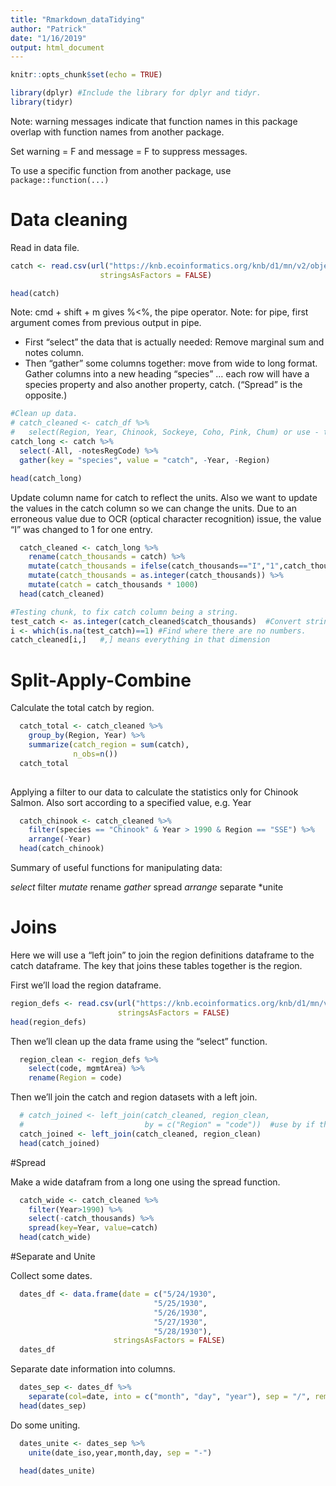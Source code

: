 ```yaml
---
title: "Rmarkdown_dataTidying"
author: "Patrick"
date: "1/16/2019"
output: html_document
---
```


```r
knitr::opts_chunk$set(echo = TRUE)
```

```r
library(dplyr) #Include the library for dplyr and tidyr.
library(tidyr)

```
Note: warning messages indicate that function names in this package overlap with function names from another package.  

Set warning = F and message = F to suppress messages.

To use a specific function from another package, use  `package::function(...)`

# Data cleaning

Read in data file.

```r

catch <- read.csv(url("https://knb.ecoinformatics.org/knb/d1/mn/v2/object/df35b.302.1", method = "libcurl"),
                    stringsAsFactors = FALSE)

head(catch)
```

Note: cmd + shift + m gives %<%, the pipe operator.
Note: for pipe, first argument comes from previous output in pipe.

* First "select" the data that is actually needed: Remove marginal sum and notes column.
* Then "gather" some columns together: move from wide to long format.  
Gather columns into a new heading "species" ... each row will have a species property and also another property, catch.  ("Spread" is the opposite.)

```r

#Clean up data.
# catch_cleaned <- catch_df %>% 
#   select(Region, Year, Chinook, Sockeye, Coho, Pink, Chum) or use - to remove columns.
catch_long <- catch %>% 
  select(-All, -notesRegCode) %>% 
  gather(key = "species", value = "catch", -Year, -Region)

head(catch_long)

```

Update column name for catch to reflect the units.
Also we want to update the values in the catch column so we can change the units.
Due to an erroneous value due to OCR (optical character recognition) issue, the value "I" was changed to 1 for one entry.

```r
  catch_cleaned <- catch_long %>% 
    rename(catch_thousands = catch) %>% 
    mutate(catch_thousands = ifelse(catch_thousands=="I","1",catch_thousands)) %>% 
    mutate(catch_thousands = as.integer(catch_thousands)) %>% 
    mutate(catch = catch_thousands * 1000)
  head(catch_cleaned)
```

```r
#Testing chunk, to fix catch column being a string.
test_catch <- as.integer(catch_cleaned$catch_thousands)  #Convert strings to integers.
i <- which(is.na(test_catch)==1) #Find where there are no numbers.
catch_cleaned[i,]   #,] means everything in that dimension
```


# Split-Apply-Combine

Calculate the total catch by region.

```r
  catch_total <- catch_cleaned %>% 
    group_by(Region, Year) %>% 
    summarize(catch_region = sum(catch),
              n_obs=n())
  catch_total
  
```

Applying a filter to our data to calculate the statistics only for Chinook Salmon.
Also sort according to a specified value, e.g. Year

```r
  catch_chinook <- catch_cleaned %>% 
    filter(species == "Chinook" & Year > 1990 & Region == "SSE") %>% 
    arrange(-Year)
  head(catch_chinook)
```

Summary of useful functions for manipulating data:

*select
*filter
*mutate
*rename
*gather
*spread
*arrange
*separate
*unite

# Joins

Here we will use a "left join" to join the region definitions dataframe to the catch dataframe.
The key that joins these tables together is the region.

First we'll load the region dataframe.

```r
region_defs <- read.csv(url("https://knb.ecoinformatics.org/knb/d1/mn/v2/object/df35b.303.1", method = "libcurl"),
                        stringsAsFactors = FALSE)
head(region_defs)

```

Then we'll clean up the data frame using the "select" function.

```r
  region_clean <- region_defs %>% 
    select(code, mgmtArea) %>% 
    rename(Region = code)
```

Then we'll join the catch and region datasets with a left join.

```r
  # catch_joined <- left_join(catch_cleaned, region_clean, 
  #                           by = c("Region" = "code"))  #use by if the fields are different.
  catch_joined <- left_join(catch_cleaned, region_clean)
  head(catch_joined)
```

#Spread

Make a wide datafram from a long one using the spread function.

```r
  catch_wide <- catch_cleaned %>% 
    filter(Year>1990) %>%
    select(-catch_thousands) %>% 
    spread(key=Year, value=catch)
  head(catch_wide) 
```

#Separate and Unite 

Collect some dates.

```r
  dates_df <- data.frame(date = c("5/24/1930",
                                "5/25/1930",
                                "5/26/1930",
                                "5/27/1930",
                                "5/28/1930"),
                       stringsAsFactors = FALSE)
  dates_df
```

Separate date information into columns.

```r
  dates_sep <- dates_df %>% 
    separate(col=date, into = c("month", "day", "year"), sep = "/", remove="F")
  head(dates_sep)
```

Do some uniting.

```r

  dates_unite <- dates_sep %>% 
    unite(date_iso,year,month,day, sep = "-")

  head(dates_unite)

```



